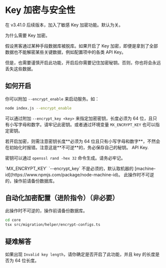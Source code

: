 # Key 加密与安全性


在 v3.41.0 后续版本，加入了敏感 Key 加密功能。默认为关。

为什么需要 Key 加密。

假设黑客通过某种手段数据库被脱库。如果开启了 Key 加密，即便是拿到了全部数据也不能解密某些关键数据，例如配置项中的各类 API Key。

但是，也需要谨慎开启此功能，开启后你需要记住加密秘钥。否则，你也将会永远丢失这些数据。

## 如何开启

你可以附加 `--encrypt_enable` 来启动服务。如：

```bash
node index.js --encrypt_enable
```

可以通过附加 `--encrypt_key <key>` 来指定加密密钥，长度必须为 64 位，且只有小写字母和数字。请牢记此密钥。或者通过环境变量 `MX_ENCRYPT_KEY` 也可以指定密钥。

<Callout type="warning">
  若开启加密，则需注意密钥长度**必须为 64 位且只有小写字母和数字**，不然会在初始化时报错。注意这是**不可逆**的，务必保存自己的秘钥。
  API Key.

</Callout>

密钥可以通过 `openssl rand -hex 32` 命令生成。请务必牢记。

<Callout type="info">
  `MX_ENCRYPT_KEY` `--encrypt_key` 不是必须的，默认取机器的
  [machine-id](https://www.npmjs.com/package/node-machine-id)。
</Callout>

<Callout type="warning">
此操作时不可逆的，操作前请备份数据库。

</Callout>

## 自动化加密配置（进阶指令）（非必要）

<Callout type="error">
此操作时不可逆的，操作前请备份数据库。

</Callout>

```bash
cd core
tsx src/migration/helper/encrypt-configs.ts
```

## 疑难解答

如果出现 `Invalid key length`，请你确定是否开启了此功能，并且 key 的长度是否为 64 位长度。
